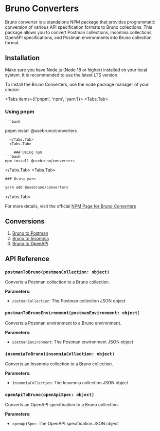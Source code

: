 
# Bruno Converters

Bruno converter is a standalone NPM package that provides programmatic conversion of various API specification formats to Bruno collections. This package allows you to convert Postman collections, Insomnia collections, OpenAPI specifications, and Postman environments into Bruno collection format.

## Installation

<Callout emoji=""> 
  Make sure you have Node.js (Node 18 or higher) installed on your local system. It is recommended to use the latest LTS version. 
</Callout>

To install the Bruno Converters, use the node package manager of your choice:

<Tabs items={['pnpm', 'npm', 'yarn']}>
  <Tabs.Tab>
  ### Using pnpm

    ```bash
pnpm install @usebruno/converters
```
  </Tabs.Tab>
  <Tabs.Tab>
    
    ### Using npm
```bash
npm install @usebruno/converters
```

  </Tabs.Tab>
  <Tabs.Tab>
    
    ### Using yarn
```bash
yarn add @usebruno/converters
```
  </Tabs.Tab>
</Tabs>

For more details, visit the official [NPM Page for Bruno Converters](https://www.npmjs.com/package/@usebruno/converters)

## Conversions

1. [Bruno to Postman](./bruno-to-postman)
2. [Bruno to Insomnia](./bruno-to-insomnia)
3. [Bruno to OpenAPI](./bruno-to-openapi)

## API Reference

### `postmanToBruno(postmanCollection: object)`

Converts a Postman collection to a Bruno collection.

**Parameters:**
- `postmanCollection`: The Postman collection JSON object

### `postmanToBrunoEnvironment(postmanEnvironment: object)`

Converts a Postman environment to a Bruno environment.

**Parameters:**
- `postmanEnvironment`: The Postman environment JSON object

### `insomniaToBruno(insomniaCollection: object)`

Converts an Insomnia collection to a Bruno collection.

**Parameters:**
- `insomniaCollection`: The Insomnia collection JSON object

### `openApiToBruno(openApiSpec: object)`

Converts an OpenAPI specification to a Bruno collection.

**Parameters:**
- `openApiSpec`: The OpenAPI specification JSON object